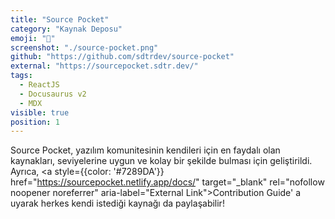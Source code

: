 ```yaml
---
title: "Source Pocket"
category: "Kaynak Deposu"
emoji: "🔗"
screenshot: "./source-pocket.png"
github: "https://github.com/sdtrdev/source-pocket"
external: "https://sourcepocket.sdtr.dev/"
tags:
  - ReactJS
  - Docusaurus v2
  - MDX
visible: true
position: 1
---
```


Source Pocket, yazılım komunitesinin kendileri için en faydalı olan kaynakları, seviyelerine uygun ve kolay bir şekilde bulması için geliştirildi. Ayrıca, <a style={{color: '#7289DA'}} href="https://sourcepocket.netlify.app/docs/" target="_blank" rel="nofollow noopener noreferrer" aria-label="External Link">Contribution Guide</a>' a uyarak herkes kendi istediği kaynağı da paylaşabilir!
